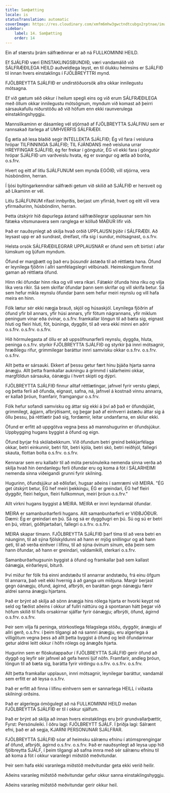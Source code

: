 ```yaml
---
title: Samþætting
locale: is
statusTranslation: automatic
coverImage: https://res.cloudinary.com/xmfm6mhw3gwctndtcubgx2rptnae/image/upload/v1740337243/small_cover_educacion_fundamental_a051170f1c.webp
sidebar:
    label: 14. Samþætting
    order: 14
---
```

Ein af stærstu þrám sálfræðinnar er að ná FULLKOMINNI HEILD.

Ef SJÁLFIÐ væri EINSTAKLINGSBUNDIÐ, væri vandamálið við SÁLFRÆÐILEGA HEILD auðveldlega leyst, en til ólukku heimsins er SJÁLFIÐ til innan hvers einstaklings í FJÖLBREYTTRI mynd.

FJÖLBREYTTA SJÁLFIÐ er undirstöðuorsök allra okkar innilegustu mótsagna.

Ef við gætum séð okkur í heilum spegli eins og við erum SÁLFRÆÐILEGA með öllum okkar innilegustu mótsögnum, myndum við komast að þeirri sársaukafullu niðurstöðu að við höfum enn ekki raunverulega einstaklingshyggju.

Mannslíkaminn er dásamleg vél stjórnað af FJÖLBREYTTA SJÁLFINU sem er rannsakað ítarlega af UMHVERFIS SÁLFRÆÐI.

Ég ætla að lesa blaðið segir INTELLEKTA SJÁLFIÐ; Ég vil fara í veisluna hrópar TILFINNINGA SJÁLFIÐ; TIL FJÁNDANS með veisluna urrar HREYFINGAR SJÁLFIÐ, ég fer frekar í göngutúr, ÉG vil ekki fara í göngutúr hrópar SJÁLFIÐ um varðveislu hvata, ég er svangur og ætla að borða, o.s.frv.

Hvert og eitt af litlu SJÁLFUNUM sem mynda EGÓIÐ, vill stjórna, vera húsbóndinn, herran.

Í ljósi byltingarkenndrar sálfræði getum við skilið að SJÁLFIÐ er hersveit og að Líkaminn er vél.

Litlu SJÁLFUNUM rífast innbyrðis, berjast um yfirráð, hvert og eitt vill vera yfirmaðurinn, húsbóndinn, herran.

Þetta útskýrir hið dapurlega ástand sálfræðilegrar upplausnar sem hin fátæka vitsmunavera sem ranglega er kölluð MAÐUR lifir við.

Það er nauðsynlegt að skilja hvað orðið UPPLAUSN þýðir í SÁLFRÆÐI. Að leysast upp er að sundrast, dreifast, rífa sig í sundur, mótsagnast, o.s.frv.

Helsta orsök SÁLFRÆÐILEGRAR UPPLAUSNAR er öfund sem oft birtist í afar lúmskum og ljúfum myndum.

Öfund er margþætt og það eru þúsundir ástæða til að réttlæta hana. Öfund er leynilega fjöðrin í allri samfélagslegri vélbúnaði. Heimskingjum finnst gaman að réttlæta öfund.

Hinn ríki öfundar hinn ríka og vill vera ríkari. Fátækir öfunda hina ríku og vilja líka vera ríkir. Sá sem skrifar öfundar þann sem skrifar og vill skrifa betur. Sá sem hefur mikla reynslu öfundar þann sem hefur meiri reynslu og vill hafa meira en hinn.

Fólk lætur sér ekki nægja brauð, skjól og húsaskjól. Leynilega fjöðrin af öfund yfir bíl annars, yfir húsi annars, yfir fötum nágrannans, yfir miklum peningum vinar eða óvinar, o.s.frv. framkallar löngun til að bæta sig, eignast hluti og fleiri hluti, föt, búninga, dyggðir, til að vera ekki minni en aðrir o.s.frv. o.s.frv. o.s.frv.

Hið hörmulegasta af öllu er að uppsöfnunarferli reynslu, dyggða, hluta, peninga o.s.frv. styrkir FJÖLBREYTTA SJÁLFIÐ og styrkir þá innri mótsagnir, hræðilegu rifur, grimmilegar baráttur innri samvisku okkar o.s.frv. o.s.frv. o.s.frv.

Allt þetta er sársauki. Ekkert af þessu getur fært hinu þjáða hjarta sanna ánægju. Allt þetta framkallar aukningu á grimmd í sálarheimi okkar, margföldun sársauka, óánægju í hvert skipti og dýpri.

FJÖLBREYTTA SJÁLFIÐ finnur alltaf réttlætingar, jafnvel fyrir verstu glæpi, og þetta ferli að öfunda, eignast, safna, ná, jafnvel á kostnað vinnu annarra, er kallað þróun, framfarir, framgangur o.s.frv.

Fólk hefur sofandi samvisku og áttar sig ekki á því að það er öfundsjúkt, grimmilegt, ágjarn, afbrýðisamt, og þegar það af einhverri ástæðu áttar sig á öllu þessu, þá réttlætir það sig, fordæmir, leitar undanfarna, en skilur ekki.

Öfund er erfitt að uppgötva vegna þess að mannshugurinn er öfundsjúkur. Uppbygging hugans byggist á öfund og eign.

Öfund byrjar frá skólabekknum. Við öfundum betri greind bekkjarfélaga okkar, betri einkunnir, betri föt, betri kjóla, betri skó, betri reiðhjól, fallegri skauta, flottan bolta o.s.frv. o.s.frv.

Kennarar sem eru kallaðir til að móta persónuleika nemenda sinna verða að skilja hvað hin óendanlegu ferli öfundar eru og koma á fót í SÁLARHEIMI nemenda sinna viðeigandi grunni fyrir skilning.

Hugurinn, öfundsjúkur að eðlisfari, hugsar aðeins í samræmi við MEIRA. "ÉG get útskýrt betur, ÉG hef meiri þekkingu, ÉG er greindari, ÉG hef fleiri dyggðir, fleiri helgun, fleiri fullkomnun, meiri þróun o.s.frv."

Allt virkni hugans byggist á MEIRA. MEIRA er innri leyndarmál öfundar.

MEIRA er samanburðarferli hugans. Allt samanburðarferli er VIÐBJÓÐUR. Dæmi: Ég er greindari en þú. Sá og sá er dyggðugri en þú. Sú og sú er betri en þú, vitrari, góðhjartaðari, fallegri o.s.frv. o.s.frv.

MEIRA skapar tímann. FJÖLBREYTTA SJÁLFIÐ þarf tíma til að vera betri en náunginn, til að sýna fjölskyldunni að hann er mjög snillingur og að hann geti, til að verða einhver í lífinu, til að sýna óvinum sínum, eða þeim sem hann öfundar, að hann er greindari, valdamikill, sterkari o.s.frv.

Samanburðarhugsunin byggist á öfund og framkallar það sem kallast óánægja, eirðarleysi, biturð.

Því miður fer fólk frá einni andstæðu til annarrar andstæðu, frá einu öfgum til annarra, það veit ekki hvernig á að ganga um miðjuna. Margir berjast gegn óánægju, öfund, ágirnd, afbrýði, en baráttan gegn óánægju færir aldrei sanna ánægju hjartans.

Það er brýnt að skilja að sönn ánægja hins rólega hjarta er hvorki keypt né seld og fæðist aðeins í okkur af fullri náttúru og á spontanan hátt þegar við höfum skilið til fulls orsakirnar sjálfar fyrir óánægju; afbrýði, öfund, ágirnd o.s.frv. o.s.frv.

Þeir sem vilja fá peninga, stórkostlega félagslega stöðu, dyggðir, ánægju af allri gerð, o.s.frv. í þeim tilgangi að ná sannri ánægju, eru algerlega á villigötum vegna þess að allt þetta byggist á öfund og leið öfundarinnar getur aldrei leitt okkur í höfn rólegs og ánægðs hjarta.

Hugurinn sem er flöskutappaður í FJÖLBREYTTA SJÁLFIÐ gerir öfund að dyggð og leyfir sér jafnvel að gefa henni ljúf nöfn. Framfarir, andleg þróun, löngun til að bæta sig, barátta fyrir virðingu o.s.frv. o.s.frv. o.s.frv.

Allt þetta framkallar upplausn, innri mótsagnir, leynilegar baráttur, vandamál sem erfitt er að leysa o.s.frv.

Það er erfitt að finna í lífinu einhvern sem er sannarlega HEILL í víðasta skilningi orðsins.

Það er algerlega ómögulegt að ná FULLKOMINNI HEILD meðan FJÖLBREYTTA SJÁLFIÐ er til í okkur sjálfum.

Það er brýnt að skilja að innan hvers einstaklings eru þrír grundvallarþættir, Fyrst: Persónuleiki. Í öðru lagi: FJÖLBREYTT SJÁLF. Í þriðja lagi: Sálrænt efni, það er að segja, KJARNI PERSONUNAR SJÁLFRAR.

FJÖLBREYTTA SJÁLFIÐ sóar af heimsku sálrænu efninu í atómsprengingar af öfund, afbrýði, ágirnd o.s.frv. o.s.frv. Það er nauðsynlegt að leysa upp hið fjölbreytta SJÁLF, í þeim tilgangi að safna innra með sér sálrænu efninu til að koma á fót í okkur varanlegri miðstöð meðvitundar.

Þeir sem hafa ekki varanlega miðstöð meðvitundar geta ekki verið heilir.

Aðeins varanleg miðstöð meðvitundar gefur okkur sanna einstaklingshyggju.

Aðeins varanleg miðstöð meðvitundar gerir okkur heil.

